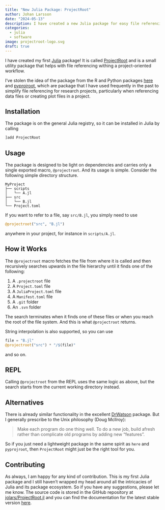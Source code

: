 ```yaml
---
title: "New Julia Package: ProjectRoot"
author: Johan Larsson
date: "2024-05-13"
description: I have created a new Julia package for easy file referencing within project workflows.
categories:
  - julia
  - software
image: projectroot-logo.svg
draft: true
---
```


I have created my first [Julia](https://julialang.org) package! It is called
[ProjectRoot](https://github.com/jolars/ProjectRoot.jl) and is
a small utility package that helps with file referencing withing a
project-oriented workflow. 

I've stolen the idea of the package from the R and Python 
packages [here](https://here.r-lib.org/) and [pyprojroot](https://github.com/chendaniely/pyprojroot), 
which are package that I have used frequently in the past
to simplify file referencing for research projects, particularly when referencing data files or creating plot files in a project.

## Installation

The package is on the general Julia registry, so it can be installed in Julia
by calling

```julia
]add ProjectRoot
```

## Usage

The package is designed to be light on dependencies and
carries only a single exported macro, `@projectroot`.
And its usage is simple. Consider the following simple directory structure.

```
MyProject
├── scripts
│   └── A.jl
├── src
│   └── B.jl
└── Project.toml
```

If you want to refer to a file, say `src/B.jl`, you simply
need to use

```julia
@projectroot("src", "B.jl")
```

anywhere in your project, for instance in `scripts/A.jl`.

## How it Works

The `@projectroot` macro fetches the file from where it is called and then recursively searches upwards in the file hierarchy until it finds one of the following:

1. A `.projectroot` file
2. A `Project.toml` file
3. A `JuliaProject.toml` file
4. A `Manifest.toml` file
5. A `.git` folder
6. An `.svn` folder

The search terminates when it finds one of these files or when you reach the root of the file system. And this is what `@projectroot` returns.

String interpolation is also supported, so you can use

```julia
file = "B.jl"
@projectroot("src") * "/$(file)"
```

and so on.

## REPL

Calling `@projectroot` from the REPL uses the same logic as above, but the search starts from the current working directory instead.

## Alternatives

There is already similar functionality in the excellent [DrWatson](https://github.com/JuliaDynamics/DrWatson.jl) package. But I generally prescribe to the Unix philosophy (Doug McIlroy):

> Make each program do one thing well. To do a new job, build afresh rather than complicate old programs by adding new "features".

So if you just need a lightweight package in the same spirit as `here` and `pyprojroot`, then `ProjectRoot` might just be the right tool for you.

## Contributing

As always, I am happy for any kind of contribution. This is my first Julia package and I still haven't wrapped my head around all the intricacies of Julia and its package ecosystem. So if you have any suggestions, please let me know. The source code is stored in the GitHub repository at [jolars/ProjectRoot.jl](https://github.com/jolars/ProjectRoot.jl) and you can find the documentation for the latest stable version [here](https://jolars.github.io/ProjectRoot.jl/stable/).
